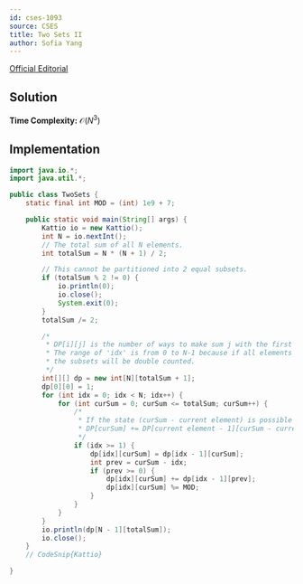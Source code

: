 ```yaml
---
id: cses-1093
source: CSES
title: Two Sets II
author: Sofia Yang
---
```

[Official Editorial](https://codeforces.com/blog/entry/70018)

## Solution

**Time Complexity:** $\mathcal{O}(N^3)$

## Implementation

<LanguageSection>

<JavaSection>

```java
import java.io.*;
import java.util.*;

public class TwoSets {
	static final int MOD = (int) 1e9 + 7;

	public static void main(String[] args) {
		Kattio io = new Kattio();
		int N = io.nextInt();
		// The total sum of all N elements.
		int totalSum = N * (N + 1) / 2;

		// This cannot be partitioned into 2 equal subsets.
		if (totalSum % 2 != 0) {
			io.println(0);
			io.close();
			System.exit(0);
		}
		totalSum /= 2;

		/*
		 * DP[i][j] is the number of ways to make sum j with the first i elements.
		 * The range of 'idx' is from 0 to N-1 because if all elements are used,
		 * the subsets will be double counted.
		 */
		int[][] dp = new int[N][totalSum + 1];
		dp[0][0] = 1;
		for (int idx = 0; idx < N; idx++) {
			for (int curSum = 0; curSum <= totalSum; curSum++) {
				/*
				 * If the state (curSum - current element) is possible
				 * DP[curSum] += DP[current element - 1][curSum - current element]
				 */
				if (idx >= 1) {
					dp[idx][curSum] = dp[idx - 1][curSum];
					int prev = curSum - idx;
					if (prev >= 0) {
						dp[idx][curSum] += dp[idx - 1][prev];
						dp[idx][curSum] %= MOD;
					}
				}
			}
		}
		io.println(dp[N - 1][totalSum]);
		io.close();
	}
	// CodeSnip{Kattio}

}
```
</JavaSection>

</LanguageSection>
